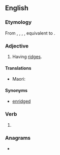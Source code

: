 ==English==

===Etymology===
From {{inh|en|enm|rigged}}, {{m|enm|riggid}}, {{m|enm|ryggyd}}, {{m|enm|rugged}}, equivalent to {{af|en|ridge|-ed}}.

===Adjective===
{{en-adj}}

# Having [[ridge]]s.

====Translations====
{{trans-top|Having ridges}}
{{trans-mid}}
* Maori: {{t|mi|pāhiwihiwi}}
{{trans-bottom}}

====Synonyms====
* [[enridged]]

===Verb===
{{head|en|verb form}}

# {{en-past of|ridge}}

===Anagrams===
* {{anagrams|en|a=ddegir|girded|grided}}